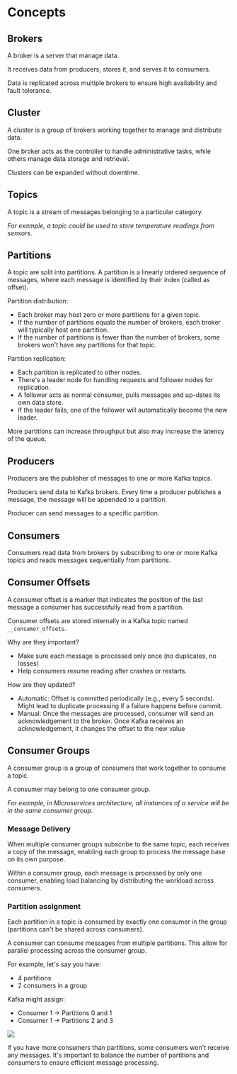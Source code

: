 # Concepts

## Brokers

A broker is a server that manage data.

It receives data from producers, stores it, and serves it to consumers.

Data is replicated across multiple brokers to ensure high availability and fault tolerance.


## Cluster

A cluster is a group of brokers working together to manage and distribute data.

One broker acts as the controller to handle administrative tasks, while others manage data storage and retrieval.

Clusters can be expanded without downtime.


## Topics

A topic is a stream of messages belonging to a particular category.

*For example, a topic could be used to store temperature readings from sensors.*


## Partitions

A topic are split into partitions. A partition is a linearly ordered sequence of messages, where each message is identified by their index (called as offset).

Partition distribution:
- Each broker may host zero or more partitions for a given topic.
- If the number of partitions equals the number of brokers, each broker will typically host one partition.
- If the number of partitions is fewer than the number of brokers, some brokers won't have any partitions for that topic.

Partition replication:
- Each partition is replicated to other nodes.
- There's a leader node for handling requests and follower nodes for replication.
- A follower acts as normal consumer, pulls messages and up-dates its own data store.
- If the leader fails, one of the follower will automatically become the new leader.

More partitions can increase throughput but also may increase the latency of the queue.


## Producers

Producers are the publisher of messages to one or more Kafka topics.

Producers send data to Kafka brokers. Every time a producer publishes a message, the message will be appended to a partition.

Producer can send messages to a specific partition.


## Consumers

Consumers read data from brokers by subscribing to one or more Kafka topics and reads messages sequentially from partitions.


## Consumer Offsets

A consumer offset is a marker that indicates the position of the last message a consumer has successfully read from a partition.

Consumer offsets are stored internally in a Kafka topic named `__consumer_offsets`.

Why are they important?
- Make sure each message is processed only once (no duplicates, no losses)
- Help consumers resume reading after crashes or restarts.

How are they updated?
- Automatic: Offset is committed periodically (e.g., every 5 seconds). Might lead to duplicate processing if a failure happens before commit.
- Manual: Once the messages are processed, consumer will send an acknowledgement to the broker. Once Kafka receives an acknowledgement, it changes the offset to the new value


## Consumer Groups

A consumer group is a group of consumers that work together to consume a topic.

A consumer may belong to one consumer group.

*For example, in Microservices architecture, all instances of a service will be in the same consumer group.*


### Message Delivery

When multiple consumer groups subscribe to the same topic, each receives a copy of the message, enabling each group to process the message base on its own purpose.

Within a consumer group, each message is processed by only one consumer, enabling load balancing by distributing the workload across consumers.


### Partition assignment

Each partition in a topic is consumed by exactly one consumer in the group (partitions can't be shared across consumers).

A consumer can consume messages from multiple partitions. This allow for parallel processing across the consumer group.

For example, let's say you have:
- 4 partitions
- 2 consumers in a group

Kafka might assign:
- Consumer 1 → Partitions 0 and 1
- Consumer 1 → Partitions 2 and 3

![](./consumer-groups.drawio.svg)

If you have more consumers than partitions, some consumers won't receive any messages. It's important to balance the number of partitions and consumers to ensure efficient message processing.
